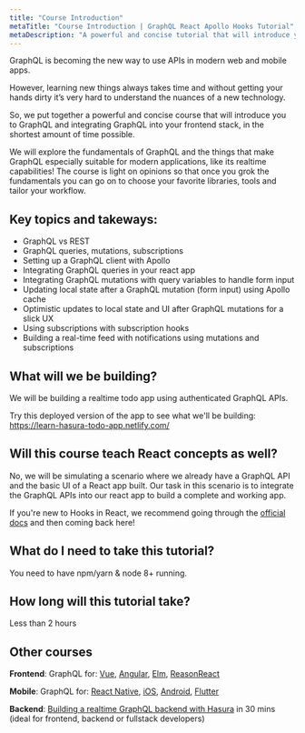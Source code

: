 ```yaml
---
title: "Course Introduction"
metaTitle: "Course Introduction | GraphQL React Apollo Hooks Tutorial"
metaDescription: "A powerful and concise tutorial that will introduce you to GraphQL and integrating GraphQL into your React app with Apollo, in the shortest amount of time possible."
---
```


GraphQL is becoming the new way to use APIs in modern web and mobile apps.

However, learning new things always takes time and without getting your hands dirty it’s very hard to understand the nuances of a new technology.

So, we put together a powerful and concise course that will introduce you to GraphQL and integrating GraphQL into your frontend stack, in the shortest amount of time possible.

We will explore the fundamentals of GraphQL and the things that make GraphQL especially suitable for modern applications, like its realtime capabilities! The course is light on opinions so that once you grok the fundamentals you can go on to choose your favorite libraries, tools and tailor your workflow.

## Key topics and takeways:

- GraphQL vs REST
- GraphQL queries, mutations, subscriptions
- Setting up a GraphQL client with Apollo
- Integrating GraphQL queries in your react app
- Integrating GraphQL mutations with query variables to handle form input
- Updating local state after a GraphQL mutation (form input) using Apollo cache
- Optimistic updates to local state and UI after GraphQL mutations for a slick UX
- Using subscriptions with subscription hooks
- Building a real-time feed with notifications using mutations and subscriptions

## What will we be building?
We will be building a realtime todo app using authenticated GraphQL APIs.

Try this deployed version of the app to see what we'll be building:
https://learn-hasura-todo-app.netlify.com/

## Will this course teach React concepts as well?
No, we will be simulating a scenario where we already have a GraphQL API and the basic UI of a React app built. Our task in this scenario is to integrate the GraphQL APIs into our react app to build a complete and working app.

If you're new to Hooks in React, we recommend going through the [official docs](https://reactjs.org/docs/hooks-intro.html) and then coming back here!

## What do I need to take this tutorial?
You need to have npm/yarn & node 8+ running.

## How long will this tutorial take?
Less than 2 hours

## Other courses

**Frontend**: GraphQL for: [Vue](https://hasura.io/learn/graphql/vue/introduction/), [Angular](https://hasura.io/learn/graphql/angular-apollo/introduction/), [Elm](https://hasura.io/learn/graphql/elm-graphql/introduction/), [ReasonReact](https://hasura.io/learn/graphql/reason-react-apollo/introduction/)

**Mobile**: GraphQL for: [React Native](https://hasura.io/learn/graphql/react-native/introduction/), [iOS](https://hasura.io/learn/graphql/ios/introduction/), [Android](https://hasura.io/learn/graphql/android/introduction/), [Flutter](https://hasura.io/learn/graphql/flutter-graphql/introduction/)

**Backend**: [Building a realtime GraphQL backend with Hasura](https://hasura.io/learn/graphql/hasura/introduction/) in 30 mins (ideal for frontend, backend or fullstack developers)
